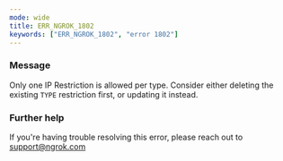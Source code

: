 ```yaml
---
mode: wide
title: ERR_NGROK_1802
keywords: ["ERR_NGROK_1802", "error 1802"]
---
```


### Message

Only one IP Restriction is allowed per type. Consider either deleting the existing `TYPE` restriction first, or updating it instead.

### Further help

If you're having trouble resolving this error, please reach out to [support@ngrok.com](mailto:support@ngrok.com?subject=Help%20with%20ERR_NGROK_1802)
